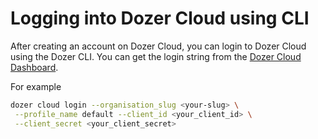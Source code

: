 
# Logging into Dozer Cloud using CLI

After creating an account on Dozer Cloud, you can login to Dozer Cloud using the Dozer CLI. You can get the login string from the [Dozer Cloud Dashboard](https://cloud.getdozer.io/apps/home).

For example

```bash
dozer cloud login --organisation_slug <your-slug> \
 --profile_name default --client_id <your_client_id> \
 --client_secret <your_client_secret>
```